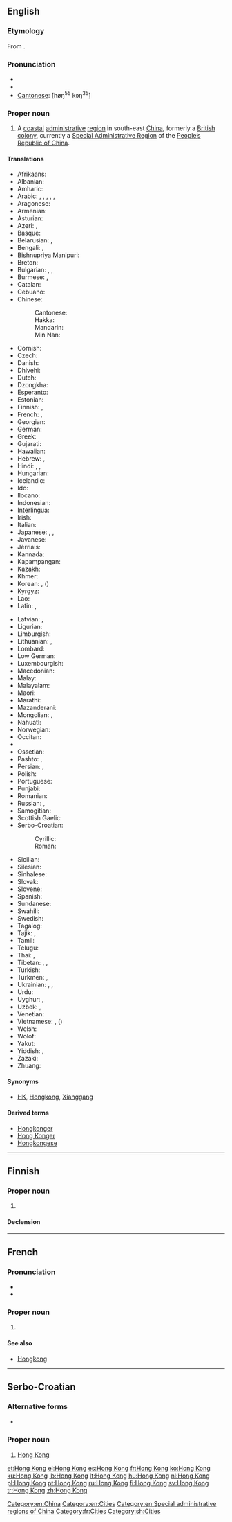 {{also|Hongkong|Hong-Kong|Hồng Kông}}
==English==
{{wikipedia}}

===Etymology===
From {{etyl|yue|en}} {{term|香港|tr=Hēunggóng|sc=Hani|lang=yue}}.

===Pronunciation===
* {{IPA|/hɒŋ k<sup>h</sup>ɒŋ/}}
* {{rhymes|ɒŋ}}
* [[Cantonese]]: [høŋ<sup>55</sup> kɔŋ<sup>35</sup>]

===Proper noun===
{{en-proper noun}}

# A [[coastal]] [[administrative]] [[region]] in south-east [[China]], formerly a [[British]] [[colony]], currently a [[Special Administrative Region]] of the [[People's Republic of China|People’s Republic of China]].

====Translations====
{{trans-top|coastal administrative region in south-east China}}
* Afrikaans: {{t-|af|Hongkong}}
* Albanian: {{t-|sq|Hong Kong}}
* Amharic: {{t-|am|ሆንግ ኮንግ|tr=hong kong|sc=Ethi}}
* Arabic: {{t-|ar|هونغ كونغ|m|tr=hunġ kunġ}}, {{t-|ar|هونغكونغ|m|tr=hunġkunġ}}, {{t-|ar|هونكونغ|m|tr=hunkunġ}}, {{t-|ar|هونجكونج|m|tr=hungkung}}, {{t-|ar|هونج كونج|m|tr=hung kung}}, {{t-|ar|هونكونج|m|tr=hunkung}}
* Aragonese: {{t-|an|Hong Kong}}
* Armenian: {{t-|hy|Հոնկոնգ|tr=Honkong}}
* Asturian: {{t-|ast|Hong Kong}}
* Azeri: {{t-|az|Honq Konq}}, {{t-|az|Syanqan}}
* Basque: {{t-|eu|Hong Kong}}
* Belarusian: {{t-|be|Ганконг|m|tr=Hankónh}}, {{t-|be|Сянган|m|tr=Sjanhán}}
* Bengali: {{t-|bn|হংকং|tr=hôṃkôṃ|sc=Beng}}, {{t-|bn|হং কং|tr=hôṃ kôṃ|sc=Beng}}
* Bishnupriya Manipuri: {{tø|bpy|হংকং|tr=haṅkaṁ}}
* Breton: {{t-|br|Hong Kong}}
* Bulgarian: {{t-|bg|Хонконг|m|tr=Honkong}}, {{t-|bg|Сянган|m|tr=Sjangán}}, {{t+|bg|Хонг Конг|m|tr=Hong Kong|sc=Cyrl}}
* Burmese: {{t-|my|ဟောင်ကောင်|sc=Mymr}}, {{t-|my|ဟောင္‌ကောင္|tr=Hoũkoũ|sc=Mymr}}
* Catalan: {{t-|ca|Hong Kong}}
* Cebuano: {{tø|ceb|Hong Kong}}
* Chinese:
*: Cantonese: {{tø|yue|香港|tr=heung<sup>1</sup> gong<sup>2</sup>}}
*: Hakka: {{tø|hak|香港|tr=Hiông-kóng|sc=Hans}}
*: Mandarin: {{t|cmn|香港|tr=[[Xiānggǎng]]|sc=Hani}}
*: Min Nan: {{t+|nan|香港|tr=Hiong-káng|sc=Hans}}
* Cornish: {{t-|kw|Hong Kong}}
* Czech: {{t-|cs|Hongkong|m}}
* Danish: {{t-|da|Hongkong}}
* Dhivehi: {{t-|dv|ހޮންކޮންގު|tr=honkongu}}
* Dutch: {{t-|nl|Hongkong}}
* Dzongkha: {{t-|dz|ཧོང་ཀོང|tr=hong kong|sc=Tibt}}
* Esperanto: {{t-|eo|Honkongo}}
* Estonian: {{t-|et|Hongkong}}
* Finnish: {{t+|fi|Hongkong}}, {{t-|fi|Xianggang}}
* French: {{t+|fr|Hong Kong|m}}, {{t+|fr|Hongkong|m}}
* Georgian: {{t-|ka|ჰონგკონგი|tr=hongkongi|sc=Geor}}
* German: {{t+|de|Hongkong|n}}
* Greek: {{t-|el|Χονγκ Κονγκ|tr=Hóng Kóng}}
* Gujarati: {{t-|gu|હોંગકોંગ|sc=Gujr}}
* Hawaiian: {{tø|haw|Honokaona}}
* Hebrew: {{t-|he|הונג קונג|m|tr=hong qong}}, {{t-|he|הונג־קונג|m|tr=hong-qong}}
* Hindi: {{t-|hi|हांग कांग|tr=hāṅg kāṅg}}, {{t-|hi|हांगकांग|tr=hāṅgkāṅg}}, {{t-|hi|हाँग काँग|tr=hām̐ga kām̐g|sc=Deva}}
* Hungarian: {{t+|hu|Hongkong}}
* Icelandic: {{t-|is|Hong Kong}}
* Ido: {{t-|io|Hong Kong}}
* Ilocano: {{tø|ilo|Hong Kong}}
* Indonesian: {{t-|id|Hong Kong}}
* Interlingua: {{t-|ia|Hong Kong}}
* Irish: {{t-|ga|Hong Cong}}
* Italian: {{t-|it|Hong Kong|f}}
* Japanese: {{t-|ja|香港|tr=ほんこん, Honkon}}, {{t-|ja|ホンコン|tr=Honkon}}, {{t-|ja|シャンガン|tr=Shangan}}
* Javanese: {{t-|jv|Hong Kong}}
* Jèrriais: {{tø|roa-jer|Hong Kong|m}}
* Kannada: {{t-|kn|ಹಾಂಗ್ ಕಾಂಗ್|tr=hāṅg kāṅg|sc=Knda}}
* Kapampangan: {{tø|pam|Hong Kong}}
* Kazakh: {{t-|kk|Шәңғаң|tr=Şəŋğaŋ|sc=Cyrl}}
* Khmer: {{t-|km|ហុងកុង|tr=hong kong|sc=Khmr}}
* Korean: {{t-|ko|홍콩|tr=Hongkong|sc=Hang}}, {{t-|ko|향항|tr=hyanghang|sc=Hang}} ({{t-|ko|香港|tr=hyanghang|sc=Hani}})
* Kyrgyz: {{t-|ky|Гонконг|tr=Gonkong|sc=Cyrl}}
* Lao: {{t-|lo|ຮ່ອງກົງ|tr=hǭng-kong|sc=Laoo}}
* Latin: {{t-|la|Hongcongum}}, {{t-|la|Siamkiamum}}
{{trans-mid}}
* Latvian: {{t-|lv|Honkonga}}, {{t-|lv|Sjangana}}
* Ligurian: {{tø|lij|Hong Kong}}
* Limburgish: {{t-|li|Hong Kong}}
* Lithuanian: {{t+|lt|Honkongas|m}}, {{t+|lt|Siangangas|m}}
* Lombard: {{tø|lmo|Hong Kong}}
* Low German: {{t-|nds|Hongkong}}
* Luxembourgish: {{t+|lb|Hong Kong}}
* Macedonian: {{t-|mk|Хонгконг|m|tr=Hóngkong}}
* Malay: {{t-|ms|Hong Kong}}
* Malayalam: {{t-|ml|ഹോങ്കോങ്|sc=Mlym|tr=hēāṅkēāṅ}}
* Maori: {{t-|mi|Hongipua}}
* Marathi: {{t-|mr|हाँग काँग|tr=hā̃g kā̃g|sc=Deva}}
* Mazanderani: {{tø|mzn|هونگ کونگ|sc=fa-Arab}}
* Mongolian: {{t-|mn|Хонг Конг|tr=Hong Kong|sc=Cyrl}}, {{t-|mn|Сянган|tr=Sjangan|sc=Cyrl}}
* Nahuatl: {{t-|nah|Hong Kong}}
* Norwegian: {{t-|no|Hongkong}}
* Occitan: {{t-|oc|Hong Kong}}
* {{trreq|or}}
* Ossetian: {{tø|os|Гонконг|tr=Gonkong|sc=Cyrl}}
* Pashto: {{t-|ps|هانګ کانګ|tr=hāng kāng|sc=ps-Arab}}, {{t-|ps|هاڼ کاڼ|tr=hāṅ kāṅ|sc=ps-Arab}}
* Persian: {{t-|fa|هنگ کنگ|tr=Hong Kong}}, {{t-|fa|هنگ‌کنگ|tr=Hong-Kong|sc=fa-Arab}}
* Polish: {{t+|pl|Hongkong|m}}
* Portuguese: {{t+|pt|Hong Kong|m}}
* Punjabi: {{t-|pa|ਹਾਂਗ ਕਾਂਗ|sc=Guru|tr=hāṅg kāṅg}}
* Romanian: {{t-|ro|Hong Kong}}
* Russian: {{t+|ru|Гонконг|m|tr=Gonkóng}}, {{t-|ru|Сянган|m|tr=Sjangán}}
* Samogitian: {{tø|sgs|Huonkuongs}}
* Scottish Gaelic: {{t-|gd|Hong Cong}}
* Serbo-Croatian:
*: Cyrillic: {{t-|sh|Хонг Конг|m|sc=Cyrl}}
*: Roman: {{t-|sh|Hong Kong|m|sc=Latn}}
* Sicilian: {{t-|scn|Hong Kong}}
* Silesian: {{tø|szl|Hůngkůng}}
* Sinhalese: {{t-|si|හොංකොං|sc=Sinh}}
* Slovak: {{t-|sk|Hongkong|m}}
* Slovene: {{t-|sl|Hong Kong|m}}
* Spanish: {{t+|es|Hong Kong|m}}
* Sundanese: {{t-|su|Hong Kong}}
* Swahili: {{t-|sw|Hong Kong}}
* Swedish: {{t+|sv|Hongkong}}
* Tagalog: {{t-|tl|Hongkong}}
* Tajik: {{t-|tg|Гонконг|tr=Gonkong|sc=Cyrl}}, {{t-|tg|Сянган|tr=Syangan|sc=Cyrl}}
* Tamil: {{t-|ta|ஹொங்கொங்|tr=hoṅkoṅ}}
* Telugu: {{t-|te|హాంగ్కాంగ్|tr=hāṅgkāṅg}}
* Thai: {{t-|th|เขตบริหารพิเศษฮ่องกง|tr=khèet boríhăan písèet hôngkong}}, {{t+|th|ฮ่องกง|tr=hông-kong}}
* Tibetan: {{t-|bo|ཞང་ཀང|sc=Tibt|tr=zhang kang}}, {{t-|bo|ཤང་ཀང|tr=shang kang|sc=Tibt}}, {{t-|bo|ཤའང་ཀའང|tr=shāng kāng|sc=Tibt}}
* Turkish: {{t+|tr|Hong Kong}}
* Turkmen: {{t-|tk|Sýangan}}, {{t-|tk|Gonkong}}
* Ukrainian: {{t-|uk|Гонконг|m|tr=Honkónh}}, {{t-|uk|Сянган|m|tr=Sjanhán}}, {{t-|uk|Сянґан|m|tr=Sjangán|sc=Cyrl}}
* Urdu: {{t-|ur|ہانگ کانگ|tr=hāṅg kāṅg}}
* Uyghur: {{t-|ug|شياڭگاڭ|tr=shyanggang|sc=ug-Arab}}, {{t-|ug|شاڭگاڭ|tr=shanggang|sc=ug-Arab}}
* Uzbek: {{t-|uz|Syangan}}, {{t-|uz|Gonkong}}
* Venetian: {{tø|vec|Hong Kong}}
* Vietnamese: {{t-|vi|Hồng Kông}}, {{t-|vi|Hương Cảng}} ({{t+|vi|香港}})
* Welsh: {{t-|cy|Hong Kong}}
* Wolof: {{t-|wo|Ooŋ Koŋ}}
* Yakut: {{tø|sah|Хоҥ Коҥ}}
* Yiddish: {{t-|yi|האָנג קאָנג|tr=hong kong|sc=Hebr}}, {{t-|yi|האָנגקאָנג|tr=hongkong|sc=Hebr}}
* Zazaki: {{tø|zza|Hong Kong}}
* Zhuang: {{t-|za|Homgongj}}
{{trans-bottom}}

====Synonyms====
* {{sense|region in China}} [[HK]], [[Hongkong]], [[Xianggang#English|Xianggang]]

====Derived terms====
* [[Hongkonger]]
* [[Hong Konger]]
* [[Hongkongese]]

[[Category:en:China]]
[[Category:en:Cities]]
[[Category:en:Special administrative regions of China]]

----

==Finnish==

===Proper noun===
{{fi-proper noun}}

# {{alternative spelling of|Hongkong|lang=fi}}

====Declension====
{{fi-decl-risti|Hong Kong|i=0|nopl=1}}

----

==French==

===Pronunciation===
* {{audio|Fr-Hong Kong.ogg|Audio}}
* {{audio|Fr-Paris--Hong Kong.ogg|Audio (Paris)}}

===Proper noun===
{{fr-proper noun}}

# {{l|en|Hong Kong}}

====See also====
* [[Hongkong#French|Hongkong]]

[[Category:fr:Cities]]

----

==Serbo-Croatian==
{{wikipedia|lang=sh}}

===Alternative forms===
* {{l|sh|Hongkong|sc=Latn}}

===Proper noun===
{{sh-proper noun|g=m|head=[[Hong]] [[Kong]]|r|Хонг Конг}}

# [[#English|Hong Kong]]

[[Category:sh:Cities]]

[[et:Hong Kong]]
[[el:Hong Kong]]
[[es:Hong Kong]]
[[fr:Hong Kong]]
[[ko:Hong Kong]]
[[ku:Hong Kong]]
[[lb:Hong Kong]]
[[lt:Hong Kong]]
[[hu:Hong Kong]]
[[nl:Hong Kong]]
[[pl:Hong Kong]]
[[pt:Hong Kong]]
[[ru:Hong Kong]]
[[fi:Hong Kong]]
[[sv:Hong Kong]]
[[tr:Hong Kong]]
[[zh:Hong Kong]]
